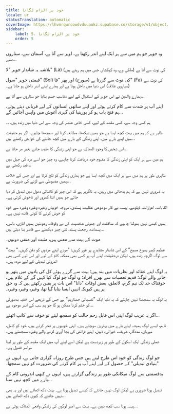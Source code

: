 ```yaml
---
title: خود پر الزام لگانا
locale: ur
statusTranslation: automatic
coverImage: https://lhvmrqwrcowdvduuaukz.supabase.co/storage/v1/object/public/strapi-uploads/small_cover-tratado-de-psicologia-revolucionaria.webp-5e15e1cec4e0ebebcde5d7fc7565d8fd.webp
sidebar:
    label: 5. خود پر الزام لگانا
    order: 5
---
```

وہ جوہر جو ہم میں سے ہر ایک اپنے اندر رکھتا ہے، اوپر سے آتا ہے، آسمان سے، ستاروں سے...

بلاشبہ یہ شاندار جوہر "لا" (La) کی نوٹ سے آتا ہے (ملکی وے، وہ کہکشاں جس میں ہم رہتے ہیں)

قیمتی جوہر "سول" (Sol) کی نوٹ سے گزرتا ہے (سورج) اور پھر "فا" (Fa) کی نوٹ سے (سیاروی علاقہ) اس دنیا میں داخل ہوتا ہے اور ہمارے اپنے اندر داخل ہو جاتا ہے۔

ہمارے والدین نے اس جوہر کے استقبال کے لیے مناسب جسم بنایا جو ستاروں سے آتا ہے...

اپنے آپ پر شدت سے کام کرتے ہوئے اور اپنے ساتھی انسانوں کے لیے قربانی دیتے ہوئے، ہم فتح یاب ہو کر یورینیا کی گہری آغوش میں واپس آجائیں گے...

ہم کسی وجہ سے، کسی مقصد کے لیے، کسی خاص عنصر کی وجہ سے اس دنیا میں زندہ ہیں۔۔۔

ظاہر ہے کہ ہم میں بہت کچھ ایسا ہے جو ہمیں دیکھنا، مطالعہ کرنا اور سمجھنا چاہیے، اگر ہم حقیقت میں اپنے بارے میں، اپنی زندگی کے بارے میں کچھ جاننے کی خواہش رکھتے ہیں...

اس شخص کا وجود المناک ہے جو اپنی زندگی کا مقصد جانے بغیر مر جاتا ہے...

ہم میں سے ہر ایک کو اپنی زندگی کا مفہوم خود دریافت کرنا چاہیے، وہ چیز جو اسے درد کی جیل میں قید رکھتی ہے...

ظاہری طور پر ہم میں سے ہر ایک میں کچھ ایسا ہے جو ہماری زندگی کو تلخ کرتا ہے اور جس کے خلاف ہمیں مضبوطی سے لڑنے کی ضرورت ہے...

یہ ضروری نہیں ہے کہ ہم بدحالی میں رہیں، یہ ناگزیر ہے کہ اس چیز کو کائناتی دھول میں تبدیل کر دیا جائے جو ہمیں اتنا کمزور اور ناخوش کرتی ہے۔

القابات، اعزازات، ڈپلومے، پیسہ، بے کار موضوعی عقلیت پسندی، مروجہ خوبیاں وغیرہ وغیرہ وغیرہ سے خود کو خوش کرنے کا کوئی فائدہ نہیں ہے۔

ہمیں کبھی نہیں بھولنا چاہیے کہ منافقت اور جھوٹی شخصیت کی بے وقوفانہ رعونتیں ہمیں اناڑی، باسی، پسماندہ، رجعت پسند، نئی چیز دیکھنے سے قاصر بنا دیتی ہیں...

موت کے بہت سے معنی ہیں، مثبت اور منفی دونوں۔

"عظیم کبیر یسوع مسیح" کے اس شاندار مشاہدے پر غور کریں: "مردے اپنے مردوں کو دفن کریں۔" بہت سے لوگ اگرچہ زندہ ہیں، لیکن درحقیقت اپنے آپ پر کسی بھی ممکنہ کام کے لیے اور اس لیے کسی بھی اندرونی تبدیلی کے لیے مردہ ہیں۔

یہ لوگ اپنے عقائد اور نظریات میں بند ہیں؛ بہت سے گزرے ہوئے کل کی یادوں میں پتھر ہو جانے والے لوگ؛ قدیم تعصبات سے بھرے افراد؛ وہ لوگ جو لوگ کیا کہیں گے کے غلام ہیں، خوفناک حد تک نیم گرم، لاتعلق، بعض اوقات "دانا" اس بات پر یقین رکھتے ہیں کہ وہ حق پر ہیں کیونکہ انہیں ایسا بتایا گیا تھا، وغیرہ وغیرہ وغیرہ۔

یہ لوگ یہ سمجھنا نہیں چاہتے کہ یہ دنیا ایک "نفسیاتی جمنازیم" ہے جس کے ذریعے اس خفیہ بدصورتی کو ختم کرنا ممکن ہو گا جو ہم سب کے اندر موجود ہے...

اگر یہ غریب لوگ اپنی اس قابل رحم حالت کو سمجھ لیتے تو خوف سے کانپ اٹھتے...

تاہم، ایسے لوگ ہمیشہ اپنے بارے میں بہترین سوچتے ہیں۔ اپنی خوبیوں پر فخر کرتے ہیں، خود کو کامل، مہربان، مددگار، شریف، خیراتی، ذہین، اپنے فرائض کی بجا آوری کرنے والے وغیرہ سمجھتے ہیں۔

عملی زندگی ایک اسکول کے طور پر زبردست ہے لیکن اسے اپنے آپ میں ایک مقصد کے طور پر لینا سراسر فضول ہے۔

جو لوگ زندگی کو خود اس طرح لیتے ہیں جس طرح روزانہ گزاری جاتی ہے، انہوں نے "بنیادی تبدیلی" کے حصول کے لیے اپنے آپ پر کام کرنے کی ضرورت کو نہیں سمجھا۔

بدقسمتی سے لوگ میکانکی طور پر زندگی گزارتے ہیں، انہوں نے کبھی اندرونی کام کے بارے میں کچھ نہیں سنا...

تبدیل ہونا ضروری ہے لیکن لوگ نہیں جانتے کہ کیسے تبدیل ہونا ہے۔ بہت دکھ اٹھاتے ہیں اور یہ بھی نہیں جانتے کہ کیوں دکھ اٹھاتے ہیں...

پیسہ ہونا سب کچھ نہیں ہے۔ بہت سے امیر لوگوں کی زندگی واقعی المناک ہوتی ہے...

